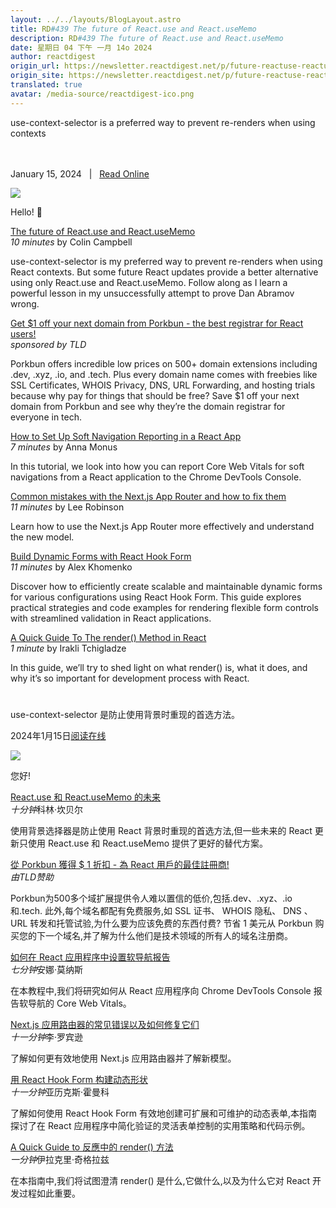 ```yaml
---
layout: ../../layouts/BlogLayout.astro
title: RD#439 The future of React.use and React.useMemo
description: RD#439 The future of React.use and React.useMemo
date: 星期日 04 下午 一月 14o 2024
author: reactdigest
origin_url: https://newsletter.reactdigest.net/p/future-reactuse-reactusememo
origin_site: https://newsletter.reactdigest.net/p/future-reactuse-reactusememo
translated: true
avatar: /media-source/reactdigest-ico.png
---
```



<Reference client:only="react" title="RD#439 The future of React.use and React.useMemo" url="https://newsletter.reactdigest.net/p/future-reactuse-reactusememo" />

<Detail client:only="react">
use-context-selector is a preferred way to prevent re-renders when using contexts  ‌ ‌ ‌ ‌ ‌ ‌ ‌ ‌ ‌ ‌ ‌ ‌ ‌ ‌ ‌ ‌ ‌ ‌ ‌ ‌ ‌ ‌ ‌ ‌ ‌ ‌ ‌ ‌ ‌ ‌ ‌ ‌ ‌ ‌ ‌ ‌ ‌ ‌ ‌ ‌ ‌ ‌ ‌ ‌ ‌ ‌ ‌ ‌ ‌ ‌ ‌ ‌ ‌ ‌ ‌ ‌ ‌ ‌ ‌ ‌ ‌ ‌ ‌ ‌ ‌ ‌ ‌ ‌ ‌ ‌ ‌ ‌ ‌ ‌ ‌ ‌ ‌ ‌ ‌ ‌ ‌ ‌ ‌ ‌ ‌ ‌ ‌ ‌ ‌ ‌ ‌ ‌ ‌ ‌ ‌ ‌ ‌ ‌ ‌ ‌ ‌ ‌ ‌ ‌ ‌ ‌ ‌ ‌ ‌ ‌ ‌ ‌ ‌ ‌ ‌ ‌ ‌ ‌ ‌ ‌ ‌ ‌ ‌ ‌ ‌ ‌ ‌ ‌ ‌ ‌ ‌ ‌ ‌ ‌ ‌ ‌ ‌ ‌ ‌ ‌ ‌ ‌ ‌ ‌ ‌ ‌ ‌ ‌ ‌ ‌ ‌ ‌ ‌ ‌ ‌ ‌ ‌ ‌ ‌ ‌ ‌ ‌ ‌ ‌ ‌ ‌ ‌ ‌ ‌ ‌ ‌ ‌ ‌ ‌ ‌ ‌ ‌ ‌ ‌ ‌ ‌ ‌ ‌ ‌ ‌ ‌ ‌ ‌ ‌ ‌ ‌ ‌ ‌ ‌ ‌ ‌ ‌ ‌ ‌ ‌

January 15, 2024   |   [Read Online](https://link.mail.beehiiv.com/ss/c/JwgJ21y-yo16Zc6oHEqV-r5aei1LqixOIwQN0qeGQMk5ZZboWo7iR8aQL3kAJUw8LgRXv4b7OhgEYXCRkIMQNfJ9Mm0bKCmwKa6EI8L2sUMoiKgdC53K4Dx1OJMD1i3KYCqI9ptVI-YmyKH2uWKvCBMxQIgNGJN1hUL972VB4-O-kI1rbVQZCo8tx_vvC-kNTMbQZqa6mxCwY6nmc1YA91UxxbvQ03WgQY8LGkTqt3iNFaw_KC1-usiYORaE5s2xaorG_kcF_dAWP1PTK30TpB8M6HHyKudCKPeOjztOXH4FCvZvZ9iV-yH4xLmy2Fb5YtnqfyOEpbNIVj3rXpTHHLezqP4vQ5WIjkWirAckbELswBRSzWmJcveznXPGsat3JRamD24eJfs_H5zgM7E3RoW5DvWBY1W5Ojh20TimcmsI7mFL-WmDHDr1-EQYrHELg_N8jlIXSyg8eOZpX2_Kwc4FqoWybecNOgpc34NUb9siVkTJQnJThHij3ClybdSfTs1UCvTKM_KgZPfGbpOQmkj38UHHoSwCE_iZaq1Gd-i7mDaOiDnXaYJ7lmANfaI-hJqw7B-e6WrPwwP7xJfdQ8amJ9vKBSrDd2UM4buo_-d4yIiB_tbyqGUMSRHHvhU0OeJ__c--agYejQ81onQPFR80XvtMq5PywEAF5TUaU1I/42z/XUJ9Hjc6SMqmDDPc5zsnmA/h0/oW6IJc2l_One2jdlBoRPolXVc9sijq5YHDYygcjzVxs)

![](https://link.mail.beehiiv.com/ss/o/2neHg-Hzkdcq_goMOXZHDQ/42z/XUJ9Hjc6SMqmDDPc5zsnmA/ho.gif)

Hello! 👋

[The future of React.use and React.useMemo](https://link.mail.beehiiv.com/ss/c/aHFB5pbxm1xlUhKbGNbkihaFFawCN5VqmgUS-0ovEsCGa4QPLJeFK2f9choXJv42tckhy9Jg_GS5hPnK5FbAwoix_7gvDtGcuv6R2SwdqrIrZ3rsgmcIsW7G1Z1wA5qNUxsWdza3Ryf_Y6eRvBODQYZTaNdh14k9RDi8FcHrKk9fRVVHqm-w4WUPvb4bOshO2iK6CSma3IXYpfz34dwJ1YHfjc1KiMB9-XhiyIBCUzhisRHjuTdU2t6B0VdC_IGO/42z/XUJ9Hjc6SMqmDDPc5zsnmA/h1/5qjoif4k3aA4_wjA5n1hr5CxfPZgEJFwB4sDaJUxloM)  
_10 minutes_ by Colin Campbell

use-context-selector is my preferred way to prevent re-renders when using React contexts. But some future React updates provide a better alternative using only React.use and React.useMemo. Follow along as I learn a powerful lesson in my unsuccessfully attempt to prove Dan Abramov wrong.

[Get $1 off your next domain from Porkbun - the best registrar for React users!](https://link.mail.beehiiv.com/ss/c/Rbmf5CzHe5itG0NBmgkKQM6YehsOdHThPcQsRSJDyOYEWApbHgI28g3vRBb0Umux97KiD80nhCT7T2Q987NhuAOYyyK9N5jpIgh1Uv9nHynyBT9v0vPOSePXYoDh_AApjhJyeRcw2zaeE1jsCP-cdAz2DPldauc-8KpKl9MuqOmhQn8drPJdtg7COLj3P8lHKGjXlaeZVwGHDAQP_9No0gzTPYxAtPlF5ZyjByV52Z4/42z/XUJ9Hjc6SMqmDDPc5zsnmA/h2/0X0EU3X0Edovkx1KbY-vu2GG5fMyaln-rCDORFQcVI8)  
_sponsored by TLD_

Porkbun offers incredible low prices on 500+ domain extensions including .dev, .xyz, .io, and .tech. Plus every domain name comes with freebies like SSL Certificates, WHOIS Privacy, DNS, URL Forwarding, and hosting trials because why pay for things that should be free? Save $1 off your next domain from Porkbun and see why they’re the domain registrar for everyone in tech.

[How to Set Up Soft Navigation Reporting in a React App](https://link.mail.beehiiv.com/ss/c/zuGyd97B3VCTINHkAvXjyNVBIvcSJ_8N0Xqc03pzCfTtgmN95AXjUM2YVj1uWVbwNENs63qCQtwbK9xgRH1hbnuSIvbrP8wm40LbL6St7fXZhVVBGncyqh2PK6Qi-0aWBdmR__nh6AY9Drpy1bpuHqzGuIM8v84MziptV246pV-B0JUZGzx4Cv54hid1igmP-FIlH9mUY-Gs6Urbsa4npRNwcErgShbkmLeXt49U25Hffm_UZwkcAdELmqLV0FIc/42z/XUJ9Hjc6SMqmDDPc5zsnmA/h3/CkHIayWIX9WbF1Sa5ufM-44L7_xmJGuhkPRVPEs941E)  
_7 minutes_ by Anna Monus

In this tutorial, we look into how you can report Core Web Vitals for soft navigations from a React application to the Chrome DevTools Console.

[Common mistakes with the Next.js App Router and how to fix them](https://link.mail.beehiiv.com/ss/c/5gM3m-6u57Xmc9E5KeSlwGrYXlQc4YBMJq0qDcZlNLD_ohb3CjMrHwSwLHYCxEa80hLnKTrTBbVwEzY6tBIV_CoFa7d3h9x38z6GOZo42GUuzdAjCui6NtOqMioAPylfT894SCjVmdtk64ppVN-UtI4xoCEuIMeSyoWyxxktSE-AagE1ibTzwq4xtqIUr7y5SxmGwPqF3P0qFWtzjy9EuNC4kOVaOXiFscdAyAUNIhISw8Lv3xuTDggbFv5ZNBKxK-jjdRLXTMIb0rJUhYGks_YdcviqOaCyNjwevObD5Hs/42z/XUJ9Hjc6SMqmDDPc5zsnmA/h4/0B_0e6vByuVFQVBjifqZ03TRSjnuP9AWr8Xlwo81WPE)  
_11 minutes_ by Lee Robinson

Learn how to use the Next.js App Router more effectively and understand the new model.

[Build Dynamic Forms with React Hook Form](https://link.mail.beehiiv.com/ss/c/7uXE0u3HczV_Hgl2DfUmuKVoAhkOoZxj6dfVZ_QmEgabQn56_eFo6Fh-4uEBfsMsnn8DN9o_1IoScTCjtpKMl0D8J2s33MuOkWH4dWauvO6behl0ZGZ1x-k4mzeDPPKSrTWSO4OBouZ17XaaGvjn9p8XEptBgXY1a20YCVFNzG8o5jB2QsiBxU0YH1FZaINCKgNhQR9yQZrgoupwOK4hqNQp-WxN_6xzyuKx27_SEiQo93eRYH-Cm2bOHXIYIgVX/42z/XUJ9Hjc6SMqmDDPc5zsnmA/h5/aeFM00-o41d10AiJ4DAoZi9nLGRR3pd2e4PeMUWgu-c)  
_11 minutes_ by Alex Khomenko

Discover how to efficiently create scalable and maintainable dynamic forms for various configurations using React Hook Form. This guide explores practical strategies and code examples for rendering flexible form controls with streamlined validation in React applications.

[A Quick Guide To The render() Method in React](https://link.mail.beehiiv.com/ss/c/I44l0TfBMmW1QCKusp1aHIol4AUXQIMLRBZd8_4xEefPWtnqIiBSajhKJmdiTaIZ4zKy0DzaXq0Bluqi4HkaurwV6q2t1H6bttCGmPo7PhvVVJdTk4XgXEFZPt3ErUNsDY7qp3ZoAhorDz_ZMYQZfJhOjYwnWwk5BoOC9sfSGlpDJbmA8phh-EGpRqWLURkdthevh5vmC6HtP0BXa0JL69nz-7mCQFfoSZs5U7QuA1ls0y-3fNwsDh9xKrz78BgqbqKX3YlsNv04O7KsTEno1A/42z/XUJ9Hjc6SMqmDDPc5zsnmA/h6/6-AdLScrWypsYbsj_7kj4knkGs6SXOO77Vnc-qNVZiQ)  
_1 minute_ by Irakli Tchigladze

In this guide, we’ll try to shed light on what render() is, what it does, and why it’s so important for development process with React.

#
</Detail>

use-context-selector 是防止使用背景时重现的首选方法。

2024年1月15日[阅读在线](https://link.mail.beehiiv.com/ss/c/JwgJ21y-yo16Zc6oHEqV-r5aei1LqixOIwQN0qeGQMk5ZZboWo7iR8aQL3kAJUw8LgRXv4b7OhgEYXCRkIMQNfJ9Mm0bKCmwKa6EI8L2sUMoiKgdC53K4Dx1OJMD1i3KYCqI9ptVI-YmyKH2uWKvCBMxQIgNGJN1hUL972VB4-O-kI1rbVQZCo8tx_vvC-kNTMbQZqa6mxCwY6nmc1YA91UxxbvQ03WgQY8LGkTqt3iNFaw_KC1-usiYORaE5s2xaorG_kcF_dAWP1PTK30TpB8M6HHyKudCKPeOjztOXH4FCvZvZ9iV-yH4xLmy2Fb5YtnqfyOEpbNIVj3rXpTHHLezqP4vQ5WIjkWirAckbELswBRSzWmJcveznXPGsat3JRamD24eJfs_H5zgM7E3RoW5DvWBY1W5Ojh20TimcmsI7mFL-WmDHDr1-EQYrHELg_N8jlIXSyg8eOZpX2_Kwc4FqoWybecNOgpc34NUb9siVkTJQnJThHij3ClybdSfTs1UCvTKM_KgZPfGbpOQmkj38UHHoSwCE_iZaq1Gd-i7mDaOiDnXaYJ7lmANfaI-hJqw7B-e6WrPwwP7xJfdQ8amJ9vKBSrDd2UM4buo_-d4yIiB_tbyqGUMSRHHvhU0OeJ__c--agYejQ81onQPFR80XvtMq5PywEAF5TUaU1I/42z/XUJ9Hjc6SMqmDDPc5zsnmA/h0/oW6IJc2l_One2jdlBoRPolXVc9sijq5YHDYygcjzVxs)

![](https://link.mail.beehiiv.com/ss/o/2neHg-Hzkdcq_goMOXZHDQ/42z/XUJ9Hjc6SMqmDDPc5zsnmA/ho.gif)

您好!

[React.use 和 React.useMemo 的未来](https://link.mail.beehiiv.com/ss/c/aHFB5pbxm1xlUhKbGNbkihaFFawCN5VqmgUS-0ovEsCGa4QPLJeFK2f9choXJv42tckhy9Jg_GS5hPnK5FbAwoix_7gvDtGcuv6R2SwdqrIrZ3rsgmcIsW7G1Z1wA5qNUxsWdza3Ryf_Y6eRvBODQYZTaNdh14k9RDi8FcHrKk9fRVVHqm-w4WUPvb4bOshO2iK6CSma3IXYpfz34dwJ1YHfjc1KiMB9-XhiyIBCUzhisRHjuTdU2t6B0VdC_IGO/42z/XUJ9Hjc6SMqmDDPc5zsnmA/h1/5qjoif4k3aA4_wjA5n1hr5CxfPZgEJFwB4sDaJUxloM)\
*十分钟*科林·坎贝尔

使用背景选择器是防止使用 React 背景时重现的首选方法,但一些未来的 React 更新只使用 React.use 和 React.useMemo 提供了更好的替代方案。

[從 Porkbun 獲得 $ 1 折扣 - 為 React 用戶的最佳註冊商!](https://link.mail.beehiiv.com/ss/c/Rbmf5CzHe5itG0NBmgkKQM6YehsOdHThPcQsRSJDyOYEWApbHgI28g3vRBb0Umux97KiD80nhCT7T2Q987NhuAOYyyK9N5jpIgh1Uv9nHynyBT9v0vPOSePXYoDh_AApjhJyeRcw2zaeE1jsCP-cdAz2DPldauc-8KpKl9MuqOmhQn8drPJdtg7COLj3P8lHKGjXlaeZVwGHDAQP_9No0gzTPYxAtPlF5ZyjByV52Z4/42z/XUJ9Hjc6SMqmDDPc5zsnmA/h2/0X0EU3X0Edovkx1KbY-vu2GG5fMyaln-rCDORFQcVI8)\
*由TLD赞助*

Porkbun为500多个域扩展提供令人难以置信的低价,包括.dev、.xyz、.io 和.tech. 此外,每个域名都配有免费服务,如 SSL 证书、 WHOIS 隐私、 DNS 、 URL 转发和托管试验,为什么要为应该免费的东西付费? 节省 1 美元从 Porkbun 购买您的下一个域名,并了解为什么他们是技术领域的所有人的域名注册商。

[如何在 React 应用程序中设置软导航报告](https://link.mail.beehiiv.com/ss/c/zuGyd97B3VCTINHkAvXjyNVBIvcSJ_8N0Xqc03pzCfTtgmN95AXjUM2YVj1uWVbwNENs63qCQtwbK9xgRH1hbnuSIvbrP8wm40LbL6St7fXZhVVBGncyqh2PK6Qi-0aWBdmR__nh6AY9Drpy1bpuHqzGuIM8v84MziptV246pV-B0JUZGzx4Cv54hid1igmP-FIlH9mUY-Gs6Urbsa4npRNwcErgShbkmLeXt49U25Hffm_UZwkcAdELmqLV0FIc/42z/XUJ9Hjc6SMqmDDPc5zsnmA/h3/CkHIayWIX9WbF1Sa5ufM-44L7_xmJGuhkPRVPEs941E)\
*七分钟*安娜·莫纳斯

在本教程中,我们将研究如何从 React 应用程序向 Chrome DevTools Console 报告软导航的 Core Web Vitals。

[Next.js 应用路由器的常见错误以及如何修复它们](https://link.mail.beehiiv.com/ss/c/5gM3m-6u57Xmc9E5KeSlwGrYXlQc4YBMJq0qDcZlNLD_ohb3CjMrHwSwLHYCxEa80hLnKTrTBbVwEzY6tBIV_CoFa7d3h9x38z6GOZo42GUuzdAjCui6NtOqMioAPylfT894SCjVmdtk64ppVN-UtI4xoCEuIMeSyoWyxxktSE-AagE1ibTzwq4xtqIUr7y5SxmGwPqF3P0qFWtzjy9EuNC4kOVaOXiFscdAyAUNIhISw8Lv3xuTDggbFv5ZNBKxK-jjdRLXTMIb0rJUhYGks_YdcviqOaCyNjwevObD5Hs/42z/XUJ9Hjc6SMqmDDPc5zsnmA/h4/0B_0e6vByuVFQVBjifqZ03TRSjnuP9AWr8Xlwo81WPE)\
*十一分钟*李·罗宾逊

了解如何更有效地使用 Next.js 应用路由器并了解新模型。

[用 React Hook Form 构建动态形状](https://link.mail.beehiiv.com/ss/c/7uXE0u3HczV_Hgl2DfUmuKVoAhkOoZxj6dfVZ_QmEgabQn56_eFo6Fh-4uEBfsMsnn8DN9o_1IoScTCjtpKMl0D8J2s33MuOkWH4dWauvO6behl0ZGZ1x-k4mzeDPPKSrTWSO4OBouZ17XaaGvjn9p8XEptBgXY1a20YCVFNzG8o5jB2QsiBxU0YH1FZaINCKgNhQR9yQZrgoupwOK4hqNQp-WxN_6xzyuKx27_SEiQo93eRYH-Cm2bOHXIYIgVX/42z/XUJ9Hjc6SMqmDDPc5zsnmA/h5/aeFM00-o41d10AiJ4DAoZi9nLGRR3pd2e4PeMUWgu-c)\
*十一分钟*亚历克斯·霍曼科

了解如何使用 React Hook Form 有效地创建可扩展和可维护的动态表单,本指南探讨了在 React 应用程序中简化验证的灵活表单控制的实用策略和代码示例。

[A Quick Guide to 反應中的 render() 方法](https://link.mail.beehiiv.com/ss/c/I44l0TfBMmW1QCKusp1aHIol4AUXQIMLRBZd8_4xEefPWtnqIiBSajhKJmdiTaIZ4zKy0DzaXq0Bluqi4HkaurwV6q2t1H6bttCGmPo7PhvVVJdTk4XgXEFZPt3ErUNsDY7qp3ZoAhorDz_ZMYQZfJhOjYwnWwk5BoOC9sfSGlpDJbmA8phh-EGpRqWLURkdthevh5vmC6HtP0BXa0JL69nz-7mCQFfoSZs5U7QuA1ls0y-3fNwsDh9xKrz78BgqbqKX3YlsNv04O7KsTEno1A/42z/XUJ9Hjc6SMqmDDPc5zsnmA/h6/6-AdLScrWypsYbsj_7kj4knkGs6SXOO77Vnc-qNVZiQ)\
*一分钟*伊拉克里·奇格拉兹

在本指南中,我们将试图澄清 render() 是什么,它做什么,以及为什么它对 React 开发过程如此重要。

#


